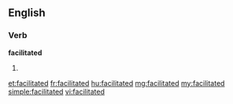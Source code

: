 ==English==

===Verb===
'''facilitated'''

# {{past of|[[facilitate]]}}

[[et:facilitated]]
[[fr:facilitated]]
[[hu:facilitated]]
[[mg:facilitated]]
[[my:facilitated]]
[[simple:facilitated]]
[[vi:facilitated]]